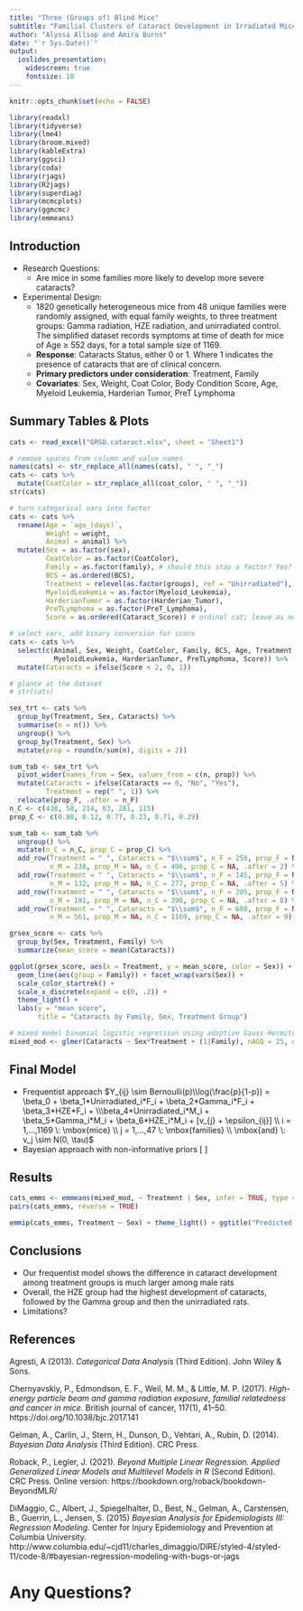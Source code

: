 ```yaml
---
title: "Three (Groups of) Blind Mice" 
subtitle: "Familial Clusters of Cataract Development in Irradiated Mice"
author: "Alyssa Allsop and Amira Burns"
date: "`r Sys.Date()`"
output: 
  ioslides_presentation: 
    widescreen: true
    fontsize: 10
---
```


```r
knitr::opts_chunk$set(echo = FALSE)
```  

```r

library(readxl)
library(tidyverse)
library(lme4)
library(broom.mixed)
library(kableExtra)
library(ggsci)
library(coda)
library(rjags)
library(R2jags)
library(superdiag)
library(mcmcplots)
library(ggmcmc)
library(emmeans)
```

  

## Introduction
  
- Research Questions:   
    + Are mice in some families more likely to develop more severe cataracts?
- Experimental Design:  
    + 1820 genetically heterogeneous mice from 48 unique families were randomly assigned, with equal family weights, to three treatment groups: Gamma radiation, HZE radiation, and unirradiated control. The simplified dataset records symptoms at time of death for mice of Age $\ge$ 552 days, for a total sample size of 1169.   
    + **Response**: Cataracts Status, either 0 or 1. Where 1 indicates the presence of cataracts that are of clinical concern.  
    + **Primary predictors under consideration**: Treatment, Family  
    + **Covariates**: Sex, Weight, Coat Color, Body Condition Score, Age, Myeloid Leukemia, Harderian Tumor, PreT Lymphoma


## Summary Tables & Plots {.smaller}
```r
cats <- read_excel("GRSD.cataract.xlsx", sheet = "Sheet1")
```

```r
# remove spaces from column and value names
names(cats) <- str_replace_all(names(cats), " ", "_")
cats <- cats %>%
  mutate(CoatColor = str_replace_all(coat_color, " ", "_"))
str(cats)

# turn categorical vars into factor
cats <- cats %>%
  rename(Age = `age_(days)`,
         Weight = weight,
         Animal = animal) %>%
  mutate(Sex = as.factor(sex),
         CoatColor = as.factor(CoatColor),
         Family = as.factor(family), # should this stay a factor? Yes?
         BCS = as.ordered(BCS),
         Treatment = relevel(as.factor(groups), ref = "Unirradiated"),
         MyeloidLeukemia = as.factor(Myeloid_Leukemia),
         HarderianTumor = as.factor(Harderian_Tumor),
         PreTLymphoma = as.factor(PreT_Lymphoma),
         Score = as.ordered(Cataract_Score)) # ordinal cat; leave as numeric?

# select vars, add binary conversion for score
cats <- cats %>%
  select(c(Animal, Sex, Weight, CoatColor, Family, BCS, Age, Treatment,
           MyeloidLeukemia, HarderianTumor, PreTLymphoma, Score)) %>%
  mutate(Cataracts = ifelse(Score < 2, 0, 1))

# glance at the dataset
# str(cats)

sex_trt <- cats %>%
  group_by(Treatment, Sex, Cataracts) %>%
  summarise(n = n()) %>%
  ungroup() %>%
  group_by(Treatment, Sex) %>%
  mutate(prop = round(n/sum(n), digits = 2))

sum_tab <- sex_trt %>%
  pivot_wider(names_from = Sex, values_from = c(n, prop)) %>%
  mutate(Cataracts = ifelse(Cataracts == 0, "No", "Yes"),
         Treatment = rep(" ", 1)) %>%
  relocate(prop_F, .after = n_F)
n_C <- c(438, 58, 214, 63, 281, 115)
prop_C <- c(0.88, 0.12, 0.77, 0.23, 0.71, 0.29)

sum_tab <- sum_tab %>%
  ungroup() %>%
  mutate(n_C = n_C, prop_C = prop_C) %>%
  add_row(Treatment = " ", Cataracts = "$\\sum$", n_F = 258, prop_F = NA,
          n_M = 238, prop_M = NA, n_C = 496, prop_C = NA, .after = 2) %>%
  add_row(Treatment = " ", Cataracts = "$\\sum$", n_F = 145, prop_F = NA,
          n_M = 132, prop_M = NA, n_C = 277, prop_C = NA, .after = 5) %>%
  add_row(Treatment = " ", Cataracts = "$\\sum$", n_F = 205, prop_F = NA,
          n_M = 191, prop_M = NA, n_C = 396, prop_C = NA, .after = 8) %>%
  add_row(Treatment = " ", Cataracts = "$\\sum$", n_F = 608, prop_F = NA,
          n_M = 561, prop_M = NA, n_C = 1169, prop_C = NA, .after = 9)

grsex_score <- cats %>%
  group_by(Sex, Treatment, Family) %>%
  summarize(mean_score = mean(Cataracts))
```

```r
ggplot(grsex_score, aes(x = Treatment, y = mean_score, color = Sex)) +
  geom_line(aes(group = Family)) + facet_wrap(vars(Sex)) +
  scale_color_startrek() +
  scale_x_discrete(expand = c(0, .2)) +
  theme_light() +
  labs(y = "mean score",
       title = "Cataracts by Family, Sex, Treatment Group")

```

```r
# mixed model binomial logistic regression using adaptive Gauss-Hermite quadrature (nAGQ = 25)
mixed_mod <- glmer(Cataracts ~ Sex*Treatment + (1|Family), nAGQ = 25, data = cats, family = binomial)
```



## Final Model {.smaller}
\vspace{}
- Frequentist approach
\vspace{}
$Y_{ij} \sim Bernoulli(p)\\log(\frac{p}{1-p}) = \beta_0 + \beta_1*Unirradiated_i*F_i + \beta_2*Gamma_i*F_i +  \beta_3*HZE*F_i + 
\\\beta_4*Unirradiated_i*M_i +  \beta_5*Gamma_i*M_i +  \beta_6*HZE_i*M_i +
[v_{j} + \epsilon_{ij}] \\ i = 1,...,1169 \: \mbox{mice} \\ j = 1,...,47 \: \mbox{families} \\ \mbox{and} \: v_j \sim N(0, \tau)$
\vspace{}
- Bayesian approach with non-informative priors
\vspace{}
\[
\begin{aligned}
\beta_0 &\sim N(0, 0.001)\\
\beta_1 &\sim N(0, 0.001)\\
\beta_2 &\sim N(0, 0.001)\\
\beta_3 &\sim N(0, 0.001)\\
\beta_4 &\sim N(0, 0.001)\\
\beta_5 &\sim N(0, 0.001)\\
\tau &\sim Gamma(0.001, 0.001) \mbox{ where}\ \sigma^2 = 1/\tau\\
\end{aligned}
\]


  
## Results  

```r
cats_emms <- emmeans(mixed_mod, ~ Treatment | Sex, infer = TRUE, type = "response")
pairs(cats_emms, reverse = TRUE)
```

```r
emmip(cats_emms, Treatment ~ Sex) + theme_light() + ggtitle("Predicted Probabilities of Cataracts \nby Sex and Treatment Group") + scale_color_startrek() + ylab("Predicted Probabilities")
```
  

## Conclusions
- Our frequentist model shows the difference in cataract development among treatment groups is much larger among male rats
- Overall, the HZE group had the highest development of cataracts, followed by the Gamma group and then the unirradiated rats.
- Limitations?  

## References {.smaller}
Agresti, A (2013). *Categorical Data Analysis* (Third Edition). John Wiley & Sons.  
  
Chernyavskiy, P., Edmondson, E. F., Weil, M. M., & Little, M. P. (2017). *High-energy particle beam and gamma radiation exposure, familial relatedness and cancer in mice.* British journal of cancer, 117(1), 41–50. https://doi.org/10.1038/bjc.2017.141  
  
Gelman, A., Carlin, J., Stern, H., Dunson, D., Vehtari, A., Rubin, D. (2014). *Bayesian Data Analysis* (Third Edition). CRC Press.  
  
Roback, P., Legler, J. (2021). *Beyond Multiple Linear Regression. Applied Generalized Linear Models and Multilevel Models in R* (Second Edition). CRC Press. Online version: https://bookdown.org/roback/bookdown-BeyondMLR/  
  
DiMaggio, C., Albert, J., Spiegelhalter, D., Best, N., Gelman, A., Carstensen, B., Guerrin, L., Jensen, S. (2015) *Bayesian Analysis for Epidemiologists III: Regression Modeling.* Center for Injury Epidemiology and Prevention at Columbia University.  http://www.columbia.edu/~cjd11/charles_dimaggio/DIRE/styled-4/styled-11/code-8/#bayesian-regression-modeling-with-bugs-or-jags

  
# Any Questions?  
